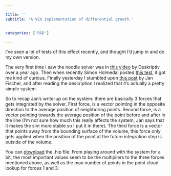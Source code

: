 ```yaml
---

title: ''
subtitle: 'A VEX implementation of differential growth.'


categories: ['R&D']

---
```





I’ve seen a lot of tests of this effect recently, and thought I’d jump in and do my own version.

The very first time I saw the noodle solver was in <a class="link link--loud-simple" href="https://www.youtube.com/watch?v=9HI8FerKr6Q">this video</a> by Deskriptiv over a year ago. Then when recently Simon Holmedal posted <a class="link link--loud-simple" href="https://vimeo.com/151311218">this test</a>, it got me kind of curious. Finally yesterday I stumbled upon <a class="link link--loud-simple" href="https://vimeo.com/163472985">this post</a> by Jan Fischer, and after reading the description I realized that it’s actually a pretty simple system.

So to recap Jan’s write-up on the system: there are basically 3 forces that gets integrated by the solver. First force, is a vector pointing in the opposite direction to the average position of neighboring points. Second force, is a vector pointing towards the average position of the point before and after in the line (I’m not sure how much this really affects the system, Jan says that it makes the sim more stable so I put it in there). The third force is a vector that points away from the bounding surface of the volume, this force only gets applied when the position of the point at the future integration step is outside of the volume.

You can <a class="link link--loud-simple" href="https://www.dropbox.com/s/vyj5gggygwkd2a0/Noodly-Line%20Solver%20%28hhx%29.zip?dl=0">download</a> the .hip file. From playing around with the system for a bit, the most important values seem to be the multipliers to the three forces mentioned above, as well as the max number of points in the point cloud lookup for forces 1 and 3.

